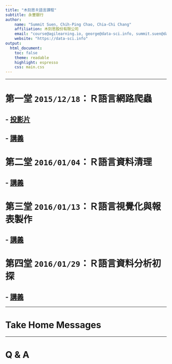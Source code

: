 ```yaml
---
title: "木刻思Ｒ語言課程"
subtitle: 永豐銀行
author:
    name: "Summit Suen, Chih-Ping Chao, Chia-Chi Chang"
    affiliation: 木刻思股份有限公司
    email: "course@agilearning.io, george@data-sci.info, summit.suen@data-sci.info"
    website: "https://data-sci.info"
output: 
  html_document:
    toc: false
    theme: readable
    highlight: espresso
    css: main.css
---
```

---

# 第一堂 `2015/12/18`：Ｒ語言網路爬蟲
## - [投影片](https://goo.gl/48WIU4) 
## - [講義](http://whizzalan.github.io/RCrawlerCrashCourse/)

# 第二堂 `2016/01/04`：Ｒ語言資料清理
## - [講義](./week2handouts.html)

# 第三堂 `2016/01/13`：Ｒ語言視覺化與報表製作
## - [講義]()

# 第四堂 `2016/01/29`：Ｒ語言資料分析初探
## - [講義](./week4handouts.html)

---

# Take Home Messages

---

# Q & A
